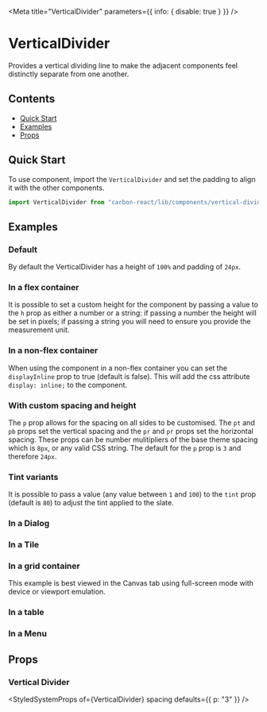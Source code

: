 



<Meta title="VerticalDivider" parameters={{ info: { disable: true } }} />

# VerticalDivider

Provides a vertical dividing line to make the adjacent components feel distinctly separate from one another.

## Contents

- [Quick Start](#quick-start)
- [Examples](#examples)
- [Props](#props)

## Quick Start

To use component, import the `VerticalDivider` and set the padding to align it with the other components.

```javascript
import VerticalDivider from "carbon-react/lib/components/vertical-divider";
```

## Examples

### Default

By default the VerticalDivider has a height of `100%` and padding of `24px`.

<Canvas>
  <Story name="default" story={stories.Default} />
</Canvas>

### In a flex container

It is possible to set a custom height for the component by passing a value to the `h` prop as either a number or a string:
if passing a number the height will be set in pixels; if passing a string you will need to ensure you provide the measurement unit.

<Canvas>
  <Story name="in a flex container" story={stories.InAFlexContainer} />
</Canvas>

### In a non-flex container

When using the component in a non-flex container you can set the `displayInline` prop to true (default is false). This will
add the css attribute `display: inline;` to the component.

<Canvas>
  <Story
    name="in a non-flex container"
    story={stories.InANonFlexContainer}
  />
</Canvas>

### With custom spacing and height

The `p` prop allows for the spacing on all sides to be customised. The `pt` and `pb` props set the vertical spacing and
the `pr` and `pr` props set the horizontal spacing. These props can be number mulitipliers of the base
theme spacing which is `8px`, or any valid CSS string. The default for the `p` prop is `3` and therefore `24px`.

<Canvas>
  <Story name="with custom spacing and height" story={stories.WithCustomSpacingHeight} />
</Canvas>

### Tint variants

It is possible to pass a value (any value between `1` and `100`) to the `tint` prop (default is `80`) to adjust the tint
applied to the slate.

<Canvas>
  <Story name="with custom tint" story={stories.WithCustomTint} />
</Canvas>

### In a Dialog

<Canvas>
  <Story name="in a dialog" story={stories.InADialog} />
</Canvas>

### In a Tile

<Canvas>
  <Story name="in a tile" story={stories.InATile} />
</Canvas>

### In a grid container

This example is best viewed in the Canvas tab using full-screen mode with device or viewport emulation.

<Canvas>
  <Story name="in grid container" story={stories.InGridContainer} />
</Canvas>

### In a table

<Canvas>
  <Story name="in a table" story={stories.InATable} />
</Canvas>

### In a Menu

<Canvas>
  <Story name="in a menu" story={stories.InAMenu} />
</Canvas>

## Props

### Vertical Divider

<StyledSystemProps of={VerticalDivider} spacing defaults={{ p: "3" }} />
